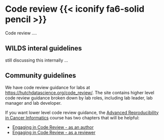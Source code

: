 # Code review {{< iconify fa6-solid pencil >}} {#sec-review}

Code review ....

## WILDS interal guidelines

still discussing this internally ...

## Community guidelines

We have code review guidance for labs at <https://hutchdatascience.org/code_review/>. The site contains higher level code review guidance broken down by lab roles, including lab leader, lab manager and lab developer.

If you want lower level code review guidance, the [Advanced Reproducibility in Cancer Informatics](https://jhudatascience.org/Adv_Reproducibility_in_Cancer_Informatics/) course has two chapters that will be helpful:

- [Engaging in Code Review - as an author](https://jhudatascience.org/Adv_Reproducibility_in_Cancer_Informatics/engaging-in-code-review---as-an-author.html)
- [Engaging in Code Review - as a reviewer](https://jhudatascience.org/Adv_Reproducibility_in_Cancer_Informatics/engaging-in-code-review---as-a-reviewer.html)

